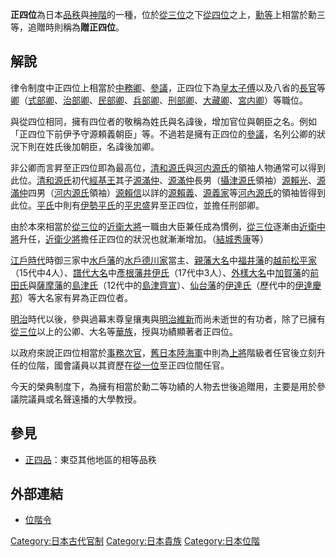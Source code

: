 {{japanese|japanese=正四位|kana=しょうしい|romaji=Syoushii}}

'''正四位'''為日本[[品秩|品秩]]與[[神階|神階]]的一種，位於[[從三位|從三位]]之下[[從四位|從四位]]之上，[[勳等|勳等]]上相當於勳三等，追贈時則稱為'''贈正四位'''。

==解說==
律令制度中正四位上相當於[[中務省|中務卿]]、[[參議|參議]]，正四位下為[[皇太子傅|皇太子傅]]以及八省的[[長官|長官]]等[[卿|卿]]（[[式部省|式部卿]]、[[治部省|治部卿]]、[[民部省|民部卿]]、[[兵部省|兵部卿]]、[[刑部省|刑部卿]]、[[大藏省|大藏卿]]、[[宮内卿|宮内卿]]）等職位。

與從四位相同，擁有四位者的敬稱為姓氏與名諱後，增加官位與朝臣之名。例如「正四位下前伊予守源頼義朝臣」等。不過若是擁有正四位的[[參議|參議]]，名列公卿的狀況下則在姓氏後加朝臣，名諱後加卿。

非公卿而言昇至正四位即為最高位，[[清和源氏|清和源氏]]與[[河内源氏|河内源氏]]的領袖人物通常可以得到此位。[[清和源氏|清和源氏]]初代[[源經基|經基王]]其子[[源滿仲|源滿仲]]、[[源滿仲|源滿仲]]長男（[[攝津源氏|攝津源氏]]領袖）[[源賴光|源賴光]]、[[源滿仲|源滿仲]]四男（[[河内源氏|河内源氏]]領袖）[[源賴信|源賴信]]以詳的[[源賴義|源賴義]]、[[源義家|源義家]]等[[河內源氏|河內源氏]]的領袖皆得到此位。[[平氏|平氏]]中則有[[伊勢平氏|伊勢平氏]]的[[平忠盛|平忠盛]]昇至正四位，並擔任刑部卿。

由於本來相當於[[從三位|從三位]]的[[近衛大將|近衛大將]]一職由大臣兼任成為慣例，[[從三位|從三位]]逐漸由[[近衛中將|近衛中將]]升任，[[近衛少將|近衛少將]]擔任正四位的狀況也就漸漸增加。（[[結城秀康|結城秀康]]等）

[[江戶時代|江戶時代]]時御三家中[[水戶藩|水戶藩]]的[[水戶德川家|水戶德川家]]當主、[[親藩大名|親藩大名]]中[[福井藩|福井藩]]的[[越前松平家|越前松平家]]（15代中4人）、[[譜代大名|譜代大名]]中[[彥根藩|彥根藩]][[井伊氏|井伊氏]]（17代中3人）、[[外樣大名|外樣大名]]中[[加賀藩|加賀藩]]的[[前田氏|前田氏]]與[[薩摩藩|薩摩藩]]的[[島津氏|島津氏]]（12代中的[[島津齊宣|島津齊宣]]）、[[仙台藩|仙台藩]]的[[伊達氏|伊達氏]]（歷代中的[[伊達慶邦|伊達慶邦]]）等大名家有昇為正四位者。

[[明治|明治]]時代以後，參與過幕末尊皇攘夷與[[明治維新|明治維新]]而尚未逝世的有功者，除了已擁有[[從三位|從三位]]以上的公卿、大名等[[華族|華族]]，授與功績顯著者正四位。

以政府來說正四位相當於[[事務次官|事務次官]]，[[大日本帝國陸軍|舊日本陸]][[大日本帝國海軍|海軍]]中則為[[上將|上將]]階級者任官後立刻升任的位階，國會議員以其資歷在[[從一位|從一位]]至正四位間任官。

今天的榮典制度下，為擁有相當於勳二等功績的人物去世後追贈用，主要是用於參議院議員或名聲遠播的大學教授。

==參見==
*[[正四品|正四品]]：東亞其他地區的相等品秩
==外部連結==
*[https://web.archive.org/web/20080619092936/http://law.e-gov.go.jp/htmldata/T15/T15CO325.html 位階令]

{{日本品秩}}

[[Category:日本古代官制|Category:日本古代官制]]
[[Category:日本貴族|Category:日本貴族]]
[[Category:日本位階|Category:日本位階]]